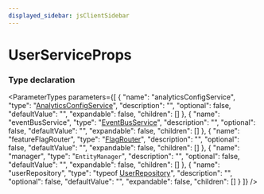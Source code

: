 ```yaml
---
displayed_sidebar: jsClientSidebar
---
```



# UserServiceProps

### Type declaration

<ParameterTypes parameters={[
  {
    "name": "analyticsConfigService",
    "type": "[AnalyticsConfigService](../classes/internal.internal.AnalyticsConfigService.mdx)",
    "description": "",
    "optional": false,
    "defaultValue": "",
    "expandable": false,
    "children": []
  },
  {
    "name": "eventBusService",
    "type": "[EventBusService](../classes/internal.internal.EventBusService.mdx)",
    "description": "",
    "optional": false,
    "defaultValue": "",
    "expandable": false,
    "children": []
  },
  {
    "name": "featureFlagRouter",
    "type": "[FlagRouter](../classes/internal.FlagRouter.mdx)",
    "description": "",
    "optional": false,
    "defaultValue": "",
    "expandable": false,
    "children": []
  },
  {
    "name": "manager",
    "type": "`EntityManager`",
    "description": "",
    "optional": false,
    "defaultValue": "",
    "expandable": false,
    "children": []
  },
  {
    "name": "userRepository",
    "type": "typeof [UserRepository](../../modules/internal.mdx#userrepository)",
    "description": "",
    "optional": false,
    "defaultValue": "",
    "expandable": false,
    "children": []
  }
]} />
